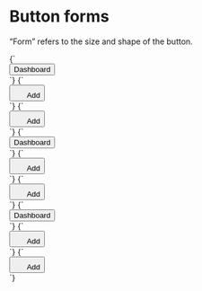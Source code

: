 
<Meta title="Atoms/Button/Forms" />

# Button forms

“Form” refers to the size and shape of the button.

<Canvas>
  <Story name="Small">
    {`
      <div class="u-padding-m">
        <button class="a-button a-button--small">
          Dashboard
        </button>
      </div>
    `}
  </Story>
  <Story name="Small square">
    {`
      <div class="u-padding-m">
        <button class="a-button a-button--small a-button--square">
          <svg width="20" height="20" class="a-icon a-icon--s" aria-hidden="true" focusable="false">
            <use xlink:href="${icons}#icon-plus"></use>
          </svg>
          <span class="u-sr-only">Add</span>
        </button>
      </div>
    `}
  </Story>
  <Story name="Small round">
    {`
      <div class="u-padding-m">
        <button class="a-button a-button--small a-button--square a-button--round">
          <svg width="20" height="20" class="a-icon a-icon--s" aria-hidden="true" focusable="false">
            <use xlink:href="${icons}#icon-plus"></use>
          </svg>
          <span class="u-sr-only">Add</span>
        </button>
      </div>
    `}
  </Story>
</Canvas>

<Canvas>
  <Story name="Default">
    {`
      <div class="u-padding-m">
        <button class="a-button">
          Dashboard
        </button>
      </div>
    `}
  </Story>
  <Story name="Default square">
    {`
      <div class="u-padding-m">
        <button class="a-button a-button--square">
          <svg width="20" height="20" class="a-icon a-icon--m" aria-hidden="true" focusable="false">
            <use xlink:href="${icons}#icon-plus"></use>
          </svg>
          <span class="u-sr-only">Add</span>
        </button>
      </div>
    `}
  </Story>
  <Story name="Default round">
    {`
      <div class="u-padding-m">
        <button class="a-button a-button--square a-button--round">
          <svg width="20" height="20" class="a-icon a-icon--m" aria-hidden="true" focusable="false">
            <use xlink:href="${icons}#icon-plus"></use>
          </svg>
          <span class="u-sr-only">Add</span>
        </button>
      </div>
    `}
  </Story>
</Canvas>

<Canvas>
  <Story name="Large">
    {`
      <div class="u-padding-m">
        <button class="a-button a-button--large">
          Dashboard
        </button>
      </div>
    `}
  </Story>
  <Story name="Large square">
    {`
      <div class="u-padding-m">
        <button class="a-button a-button--large a-button--square">
          <svg width="20" height="20" class="a-icon a-icon--l" aria-hidden="true" focusable="false">
            <use xlink:href="${icons}#icon-plus"></use>
          </svg>
          <span class="u-sr-only">Add</span>
        </button>
      </div>
    `}
  </Story>
  <Story name="Large round">
    {`
      <div class="u-padding-m">
        <button class="a-button a-button--large a-button--square a-button--round">
          <svg width="20" height="20" class="a-icon a-icon--l" aria-hidden="true" focusable="false">
            <use xlink:href="${icons}#icon-plus"></use>
          </svg>
          <span class="u-sr-only">Add</span>
        </button>
      </div>
    `}
  </Story>
</Canvas>
